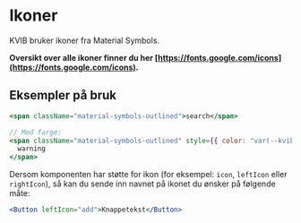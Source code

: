 
<Meta title="Ikoner" />

# Ikoner

KVIB bruker ikoner fra Material Symbols.

**Oversikt over alle ikoner finner du her [https://fonts.google.com/icons](https://fonts.google.com/icons).**

## Eksempler på bruk

```jsx
<span className="material-symbols-outlined">search</span>

// Med farge:
<span className="material-symbols-outlined" style={{ color: "var(--kvib-colors-red-500)" }}>
  warning
</span>
```

Dersom komponenten har støtte for ikon (for eksempel: `icon`, `leftIcon` eller `rightIcon`), så kan du sende inn navnet på ikonet du ønsker på følgende måte:

```jsx
<Button leftIcon="add">Knappetekst</Button>
```
